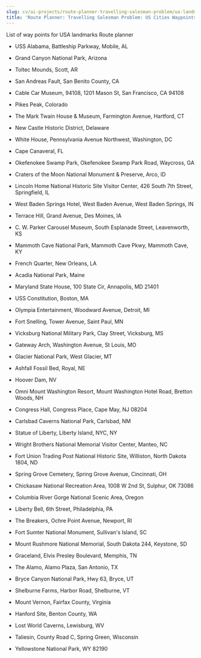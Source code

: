 ```yaml
---
slug: cv/ai-projects/route-planner-travelling-salesman-problem/us-landmarks-waypoints
title: 'Route Planner: Travelling Salesman Problem: US Cities Waypoints'
---
```


List of way points for USA landmarks Route planner

-   USS Alabama, Battleship Parkway, Mobile, AL

-   Grand Canyon National Park, Arizona

-   Toltec Mounds, Scott, AR

-   San Andreas Fault, San Benito County, CA

-   Cable Car Museum, 94108, 1201 Mason St, San Francisco, CA 94108

-   Pikes Peak, Colorado

-   The Mark Twain House & Museum, Farmington Avenue, Hartford, CT

-   New Castle Historic District, Delaware

-   White House, Pennsylvania Avenue Northwest, Washington, DC

-   Cape Canaveral, FL

-   Okefenokee Swamp Park, Okefenokee Swamp Park Road, Waycross, GA

-   Craters of the Moon National Monument & Preserve, Arco, ID

-   Lincoln Home National Historic Site Visitor Center, 426 South 7th Street, Springfield, IL

-   West Baden Springs Hotel, West Baden Avenue, West Baden Springs, IN

-   Terrace Hill, Grand Avenue, Des Moines, IA

-   C. W. Parker Carousel Museum, South Esplanade Street, Leavenworth, KS

-   Mammoth Cave National Park, Mammoth Cave Pkwy, Mammoth Cave, KY

-   French Quarter, New Orleans, LA

-   Acadia National Park, Maine

-   Maryland State House, 100 State Cir, Annapolis, MD 21401

-   USS Constitution, Boston, MA

-   Olympia Entertainment, Woodward Avenue, Detroit, MI

-   Fort Snelling, Tower Avenue, Saint Paul, MN

-   Vicksburg National Military Park, Clay Street, Vicksburg, MS

-   Gateway Arch, Washington Avenue, St Louis, MO

-   Glacier National Park, West Glacier, MT

-   Ashfall Fossil Bed, Royal, NE

-   Hoover Dam, NV

-   Omni Mount Washington Resort, Mount Washington Hotel Road, Bretton Woods, NH

-   Congress Hall, Congress Place, Cape May, NJ 08204

-   Carlsbad Caverns National Park, Carlsbad, NM

-   Statue of Liberty, Liberty Island, NYC, NY

-   Wright Brothers National Memorial Visitor Center, Manteo, NC

-   Fort Union Trading Post National Historic Site, Williston, North Dakota 1804, ND

-   Spring Grove Cemetery, Spring Grove Avenue, Cincinnati, OH

-   Chickasaw National Recreation Area, 1008 W 2nd St, Sulphur, OK 73086

-   Columbia River Gorge National Scenic Area, Oregon

-   Liberty Bell, 6th Street, Philadelphia, PA

-   The Breakers, Ochre Point Avenue, Newport, RI

-   Fort Sumter National Monument, Sullivan's Island, SC

-   Mount Rushmore National Memorial, South Dakota 244, Keystone, SD

-   Graceland, Elvis Presley Boulevard, Memphis, TN

-   The Alamo, Alamo Plaza, San Antonio, TX

-   Bryce Canyon National Park, Hwy 63, Bryce, UT

-   Shelburne Farms, Harbor Road, Shelburne, VT

-   Mount Vernon, Fairfax County, Virginia

-   Hanford Site, Benton County, WA

-   Lost World Caverns, Lewisburg, WV

-   Taliesin, County Road C, Spring Green, Wisconsin

-   Yellowstone National Park, WY 82190
